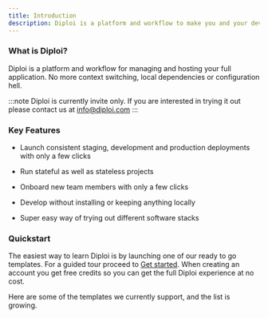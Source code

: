 ```yaml
---
title: Introduction
description: Diploi is a platform and workflow to make you and your development team both happy and efficient.
---
```


### What is Diploi?

Diploi is a platform and workflow for managing and hosting your full application.
No more context switching, local dependencies or configuration hell.

:::note
Diploi is currently invite only. If you are interested in trying
it out please contact us at [info@diploi.com](mailto:info@diploi.com)
:::

### Key Features

- Launch consistent staging, development and production deployments with only a few clicks

- Run stateful as well as stateless projects

- Onboard new team members with only a few clicks

- Develop without installing or keeping anything locally

- Super easy way of trying out different software stacks

### Quickstart

The easiest way to learn Diploi is by launching one of our ready to go templates.
For a guided tour proceed to [Get started](/get-started). When creating an account you get
free credits so you can get the full Diploi experience at no cost.

Here are some of the templates we currently support, and the list is growing.


<CardGrid>
  <LinkCard title="Next.js Todo app (+PostgreSQL)" href="/templates/nextjstodo/" />
  <LinkCard title="Svelte Todo app (+PostgreSQL)" href="/templates/nextjstodo/" />
</CardGrid>

